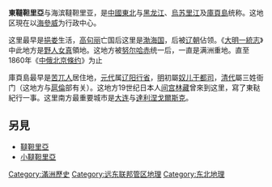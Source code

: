 '''東韃靼里亞'''与海滨韃靼里亚，是[[中國東北|中國東北]]与[[黑龙江|黑龙江]]、[[烏苏里江|烏苏里江]]及[[庫頁島|庫頁島]]统称。这地区現在以[[海參威|海參威]]为行政中心。

这里最早是[[挹娄|挹娄]]生活，[[高句丽|高句丽]]亡国后这里是[[渤海国|渤海国]]，后被[[辽朝|辽朝]]佔领。《[[大明一統志|大明一統志]]》中此地方是[[野人女真|野人女真]]領地。这地方被[[努尔哈赤|努尔哈赤]]统一后，一直是满洲重地。直至1860年《[[中俄北京條约|中俄北京條约]]》为止

庫頁島最早是[[苦兀人|苦兀人]]居住地，[[元朝|元代]]属[[辽阳行省|辽阳行省]]，[[明朝|明]]初屬[[奴儿干都司|奴儿干都司]]，[[清代|清代]]屬三姓衙门（这地方与[[扈倫|扈倫]]部有关）。这地方19世纪日本人[[间宫林藏|间宫林藏]]曾來到这里，寫了東鞑紀行一事。这里南方最重要城市是[[大连|大连]]与[[達利涅戈爾斯克|達利涅戈爾斯克]]。

==另見==
*[[韃靼里亞|韃靼里亞]]
*[[小韃靼里亞|小韃靼里亞]]

{{Asia-geo-stub}}
[[Category:滿洲歷史|Category:滿洲歷史]]
[[Category:远东联邦管区地理|Category:远东联邦管区地理]]
[[Category:东北地理|Category:东北地理]]